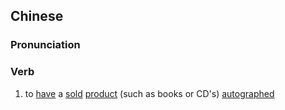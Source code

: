 ==Chinese==
{{zh-forms|s=签售}}

===Pronunciation===
{{zh-pron
|m=qiānshòu
|mn=qz,xm,zz:chhiam-siū/qz,xm,zz:chhiam-siû
|cat=v
}}

===Verb===
{{zh-verb}}

# {{lb|zh|chiefly|Mainland}} to [[have]] a [[sold]] [[product]] (such as books or CD's) [[autograph]]ed